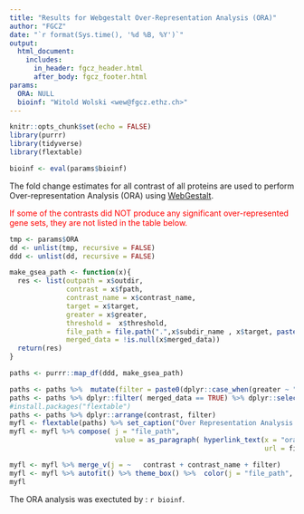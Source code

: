 ```yaml
---
title: "Results for Webgestalt Over-Representation Analysis (ORA)"
author: "FGCZ"
date: "`r format(Sys.time(), '%d %B, %Y')`"
output: 
  html_document:
    includes:
      in_header: fgcz_header.html
      after_body: fgcz_footer.html
params:
  ORA: NULL
  bioinf: "Witold Wolski <wew@fgcz.ethz.ch>"
---
```




```r

knitr::opts_chunk$set(echo = FALSE)
library(purrr)
library(tidyverse)
library(flextable)

bioinf <- eval(params$bioinf)

```

The fold change estimates for all contrast of all proteins are used to perform Over-representation Analysis (ORA) using [WebGestalt](www.webgestalt.org). 

<span style="color:red"> If some of the contrasts did NOT produce any significant over-represented gene sets, they are not listed in the table below. </span>


```r
tmp <- params$ORA
dd <- unlist(tmp, recursive = FALSE)
ddd <- unlist(dd, recursive = FALSE)

make_gsea_path <- function(x){
  res <- list(outpath = x$outdir,
              contrast = x$fpath,
              contrast_name = x$contrast_name,
              target = x$target,
              greater = x$greater,
              threshold =  x$threshold,
              file_path = file.path(".",x$subdir_name , x$target, paste0("Project_", x$fpath), paste0("Report_",x$fpath,".html")), 
              merged_data = !is.null(x$merged_data))
  return(res)
}

paths <- purrr::map_df(ddd, make_gsea_path)

paths <- paths %>%  mutate(filter = paste0(dplyr::case_when(greater ~ "log2 FC > ", TRUE ~ "log2 FC < "  ), threshold))
paths <- paths %>% dplyr::filter( merged_data == TRUE) %>% dplyr::select(contrast, contrast_name, filter, target,  file_path)
#install.packages("flextable")
paths <- paths %>% dplyr::arrange(contrast, filter)
myfl <- flextable(paths) %>% set_caption("Over Representation Analysis (ORA) results using fgcz.gsea.ora and WebgestaltR. (vs - versus, gv - given).")
myfl <- myfl %>% compose( j = "file_path",
                          value = as_paragraph( hyperlink_text(x = "ora result",
                                                               url = file_path ) ) )

myfl <- myfl %>% merge_v(j = ~   contrast + contrast_name + filter)
myfl <- myfl %>% autofit() %>% theme_box() %>%  color(j = "file_path", color = "#337ab7") 
myfl

```

The ORA analysis was exectuted by : `r bioinf`.

